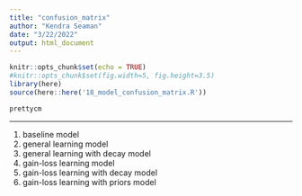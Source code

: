 ```yaml
---
title: "confusion_matrix"
author: "Kendra Seaman"
date: "3/22/2022"
output: html_document
---
```


```r
knitr::opts_chunk$set(echo = TRUE)
#knitr::opts_chunk$set(fig.width=5, fig.height=3.5) 
library(here)
source(here::here('18_model_confusion_matrix.R'))
```

```r
prettycm
```

*** 

1. baseline model   
2. general learning model   
3. general learning with decay model
4. gain-loss learning model
5. gain-loss learning with decay model
6. gain-loss learning with priors model